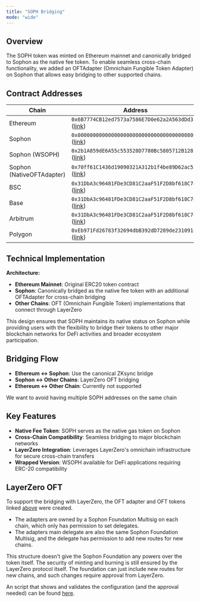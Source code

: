```yaml
---
title: "SOPH Bridging"
mode: "wide"
---
```


## Overview

The SOPH token was minted on Ethereum mainnet and canonically bridged to Sophon as the native fee token. To enable seamless cross-chain functionality, we added an OFTAdapter (Omnichain Fungible Token Adapter) on Sophon that allows easy bridging to other supported chains.

## Contract Addresses

| Chain | Address |
|-------|---------|
| Ethereum | `0x6B7774CB12ed7573a7586E7D0e62a2A563dDd3f0` ([link](https://etherscan.io/token/0x6B7774CB12ed7573a7586E7D0e62a2A563dDd3f0)) |
| Sophon | `0x000000000000000000000000000000000000800A` ([link](https://sophscan.xyz/token/0x000000000000000000000000000000000000800A)) |
| Sophon (WSOPH) | `0x2b1A859dE6A55c553520D7780Bc5805712B128F9` ([link](https://sophscan.xyz/token/0x2b1A859dE6A55c553520D7780Bc5805712B128F9)) |
| Sophon (NativeOFTAdapter) | `0x70ff61C1436d19090321A312b1f4be89D62ac55C` ([link](https://explorer.sophon.xyz/address/0x70ff61C1436d19090321A312b1f4be89D62ac55C)) |
| BSC | `0x31DbA3c96481FDe3CD81C2aaF51F2D8bf618C742` ([link](https://bscscan.com/token/0x31DbA3c96481FDe3CD81C2aaF51F2D8bf618C742)) |
| Base | `0x31DbA3c96481FDe3CD81C2aaF51F2D8bf618C742` ([link](https://basescan.org/token/0x31DbA3c96481FDe3CD81C2aaF51F2D8bf618C742)) |
| Arbitrum | `0x31DbA3c96481FDe3CD81C2aaF51F2D8bf618C742` ([link](https://arbiscan.io/token/0x31DbA3c96481FDe3CD81C2aaF51F2D8bf618C742)) |
| Polygon | `0xEb971Fd26783f32694dbB392dD7289de23109148` ([link](https://polygonscan.com/token/0xEb971Fd26783f32694dbB392dD7289de23109148)) |

## Technical Implementation

**Architecture:**
- **Ethereum Mainnet**: Original ERC20 token contract
- **Sophon**: Canonically bridged as the native fee token with an additional OFTAdapter for cross-chain bridging
- **Other Chains**: OFT (Omnichain Fungible Token) implementations that connect through LayerZero

This design ensures that SOPH maintains its native status on Sophon while providing users with the flexibility to bridge their tokens to other major blockchain networks for DeFi activities and broader ecosystem participation.

## Bridging Flow

- **Ethereum ↔ Sophon**: Use the canonical ZKsync bridge
- **Sophon ↔ Other Chains**: LayerZero OFT bridging
- **Ethereum ↔ Other Chain**: Currently not supported

<Note>We want to avoid having multiple SOPH addresses on the same chain</Note>

## Key Features

- **Native Fee Token**: SOPH serves as the native gas token on Sophon
- **Cross-Chain Compatibility**: Seamless bridging to major blockchain networks
- **LayerZero Integration**: Leverages LayerZero's omnichain infrastructure for secure cross-chain transfers
- **Wrapped Version**: WSOPH available for DeFi applications requiring ERC-20 compatibility

## LayerZero OFT

To support the bridging with LayerZero, the OFT adapter and OFT tokens linked [above](#contract-addresses) were created.
- The adapters are owned by a Sophon Foundation Multisig on each chain, which only has permission to set delegates.
- The adapters main delegate are also the same Sophon Foundation Multisig, and the delegate has permission to add new routes for new chains.

This structure doesn't give the Sophon Foundation any powers over the token itself.
The security of minting and burning is still ensured by the LayerZero protocol itself.
The foundation can just include new routes for new chains, and such changes require approval from LayerZero.

An script that shows and validates the configuration (and the approval needed) can be found [here](https://github.com/sophon-org/sophon-oft/blob/main/layerzero.config.ts).